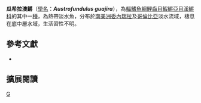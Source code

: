 {{Speciesbox 
| taxon = Austrofundulus guajira
| status = NE
| status_system = IUCN3.1
| authority =  [[Hrbek|Hrbek]], [[Taphorn|Taphorn]] & [[Thomerson|Thomerson]], 2005
| synonyms = 
}}
'''瓜希拉澳鱂'''（[[學名|學名]]：'''''Austrofundulus guajira'''''），為[[輻鰭魚綱|輻鰭魚綱]][[鯉齒目|鯉齒目]][[鰕鱂亞目|鰕鱂亞目]][[溪鱂科|溪鱂科]]的其中一[[種|種]]，為熱帶淡水魚，分布於[[南美洲|南美洲]][[委內瑞拉|委內瑞拉]]及[[哥倫比亞|哥倫比亞]]淡水流域，棲息在底中層水域，生活習性不明。

== 參考文獻 ==
*{{FishBase_species|genus=Austrofundulus|species= guajira|year=2014|month=8}}

== 擴展閱讀 ==
{{refbegin}}
{{wikispecies-inline|Austrofundulus guajira|瓜希拉澳鱂}}
{{refend}}
{{Taxonbar|from=Q6423294}}

[[Category:澳鱂屬|G]]